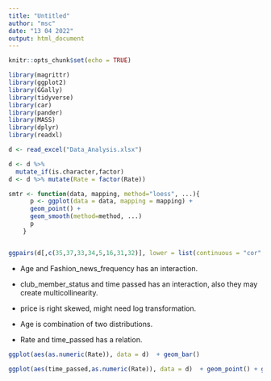---
title: "Untitled"
author: "msc"
date: "13 04 2022"
output: html_document
---

```{r setup, include=FALSE}
knitr::opts_chunk$set(echo = TRUE)
```


```{r}
library(magrittr)
library(ggplot2)
library(GGally)
library(tidyverse)
library(car)
library(pander)
library(MASS)
library(dplyr)
library(readxl)
```


```{r}
d <- read_excel("Data_Analysis.xlsx")

d <- d %>% 
  mutate_if(is.character,factor)
d <- d %>% mutate(Rate = factor(Rate))
```


```{r, fig.width=14}
smtr <- function(data, mapping, method="loess", ...){
      p <- ggplot(data = data, mapping = mapping) +
      geom_point() +
      geom_smooth(method=method, ...)
      p
    }


ggpairs(d[,c(35,37,33,34,5,16,31,32)], lower = list(continuous = "cor", combo = "box_no_facet", discrete = "count", na = "na"), upper = list(continuous = smtr, combo = "facethist", discrete = "facetbar", na = "na"))
```

* Age and Fashion_news_frequency has an interaction.

* club_member_status and time passed has an interaction, also they may create multicollinearity.

* price is right skewed, might need log transformation.

* Age is combination of two distributions.

* Rate and time_passed has a relation.

```{r}
ggplot(aes(as.numeric(Rate)), data = d)  + geom_bar()

ggplot(aes(time_passed,as.numeric(Rate)), data = d)  + geom_point() + geom_smooth()


``` 










